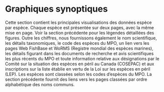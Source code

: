 # Graphiques synoptiques {#sec:synopsis-plots}

Cette section contient les principales visualisations des données espèce par espèce. Chaque espèce est présentée sur deux pages, avec la même mise en page. Voir la section précédente pour les légendes détaillées des figures. Outre les chiffres, nous fournissons également le nom scientifique, les détails taxonomiques, le code des espèces du MPO, un lien vers les pages Web FishBase et WoRMS (Registre mondial des espèces marines), les détails figurant dans les documents de recherche et avis scientifiques les plus récents du MPO et toute information relative aux désignations par le Comité sur la situation des espèces en péril au Canada (COSEPAC) et aux inscriptions sur la liste établie en vertu de la Loi sur les espèces en péril (LEP). Les espèces sont classées selon les codes d’espèces du MPO. 
La section précédente
fournit des liens vers les pages classées par ordre alphabétique des noms communs.

<!-- La table des matières qui se trouve au début du document comprend des liens vers les pages sur les espèces par ordre de codes d’espèces, et les sections\ \@ref(sec:common-name-index) et\ \@ref(sec:scientific-name-index) fournissent des liens vers les pages classées par ordre alphabétique de noms communs et scientifiques, respectivement. -->

\clearpage

\afterpage{\null\newpage}

